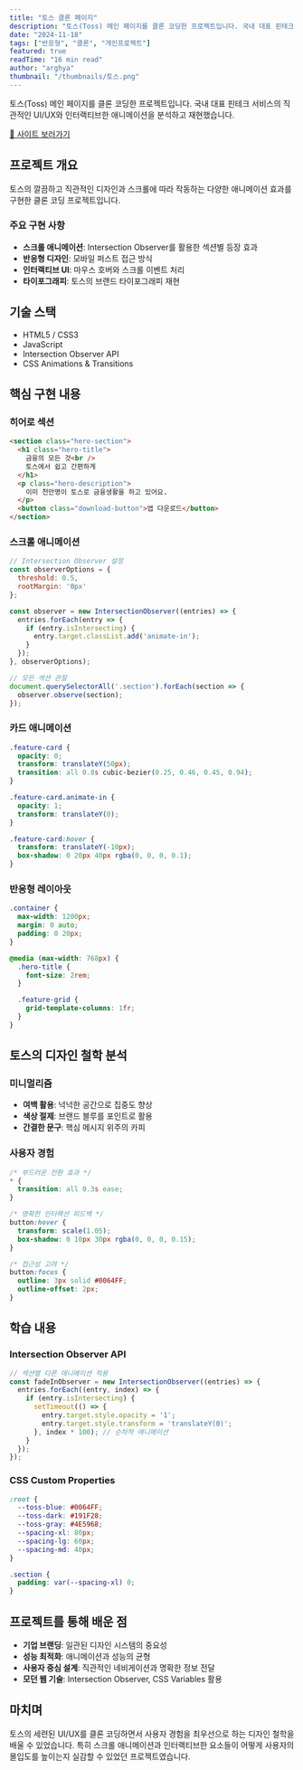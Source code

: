 ```yaml
---
title: "토스 클론 페이지"
description: "토스(Toss) 메인 페이지를 클론 코딩한 프로젝트입니다. 국내 대표 핀테크 서비스의 직관적인 UI/UX와 인터랙티브한 애니메이션을 분석하고 재현했습니다."
date: "2024-11-18"
tags: ["반응형", "클론", "개인프로젝트"]
featured: true
readTime: "16 min read"
author: "arghya"
thumbnail: "/thumbnails/토스.png"
---
```


토스(Toss) 메인 페이지를 클론 코딩한 프로젝트입니다. 국내 대표 핀테크 서비스의 직관적인 UI/UX와 인터랙티브한 애니메이션을 분석하고 재현했습니다.

<ImageViewer
  src="https://images.unsplash.com/photo-1507003211169-0a1dd7228f2d?w=900&auto=format&fit=crop&q=60"
  alt="Developer Portfolio"
  caption="Professional developer showcasing their React portfolio"
/>

<div style={{textAlign: 'center', margin: '32px 0'}}>
  <a href="https://toss-clone1.netlify.app/" target="_blank" rel="noopener noreferrer" style={{display: 'inline-block', padding: '12px 32px', background: 'linear-gradient(135deg, #3b82f6 0%, #2563eb 100%)', color: 'white', textDecoration: 'none', borderRadius: '8px', fontWeight: 600, fontSize: '16px', boxShadow: '0 4px 12px rgba(59, 130, 246, 0.3)'}}>
    🔗 사이트 보러가기
  </a>
</div>

## 프로젝트 개요

토스의 깔끔하고 직관적인 디자인과 스크롤에 따라 작동하는 다양한 애니메이션 효과를 구현한 클론 코딩 프로젝트입니다.

### 주요 구현 사항

- **스크롤 애니메이션**: Intersection Observer를 활용한 섹션별 등장 효과
- **반응형 디자인**: 모바일 퍼스트 접근 방식
- **인터랙티브 UI**: 마우스 호버와 스크롤 이벤트 처리
- **타이포그래피**: 토스의 브랜드 타이포그래피 재현

## 기술 스택

- HTML5 / CSS3
- JavaScript
- Intersection Observer API
- CSS Animations & Transitions

## 핵심 구현 내용

### 히어로 섹션

```html
<section class="hero-section">
  <h1 class="hero-title">
    금융의 모든 것<br />
    토스에서 쉽고 간편하게
  </h1>
  <p class="hero-description">
    이미 천만명이 토스로 금융생활을 하고 있어요.
  </p>
  <button class="download-button">앱 다운로드</button>
</section>
```

### 스크롤 애니메이션

```javascript
// Intersection Observer 설정
const observerOptions = {
  threshold: 0.5,
  rootMargin: '0px'
};

const observer = new IntersectionObserver((entries) => {
  entries.forEach(entry => {
    if (entry.isIntersecting) {
      entry.target.classList.add('animate-in');
    }
  });
}, observerOptions);

// 모든 섹션 관찰
document.querySelectorAll('.section').forEach(section => {
  observer.observe(section);
});
```

### 카드 애니메이션

```css
.feature-card {
  opacity: 0;
  transform: translateY(50px);
  transition: all 0.8s cubic-bezier(0.25, 0.46, 0.45, 0.94);
}

.feature-card.animate-in {
  opacity: 1;
  transform: translateY(0);
}

.feature-card:hover {
  transform: translateY(-10px);
  box-shadow: 0 20px 40px rgba(0, 0, 0, 0.1);
}
```

### 반응형 레이아웃

```css
.container {
  max-width: 1200px;
  margin: 0 auto;
  padding: 0 20px;
}

@media (max-width: 768px) {
  .hero-title {
    font-size: 2rem;
  }

  .feature-grid {
    grid-template-columns: 1fr;
  }
}
```

## 토스의 디자인 철학 분석

### 미니멀리즘

- **여백 활용**: 넉넉한 공간으로 집중도 향상
- **색상 절제**: 브랜드 블루를 포인트로 활용
- **간결한 문구**: 핵심 메시지 위주의 카피

### 사용자 경험

```css
/* 부드러운 전환 효과 */
* {
  transition: all 0.3s ease;
}

/* 명확한 인터랙션 피드백 */
button:hover {
  transform: scale(1.05);
  box-shadow: 0 10px 30px rgba(0, 0, 0, 0.15);
}

/* 접근성 고려 */
button:focus {
  outline: 3px solid #0064FF;
  outline-offset: 2px;
}
```

## 학습 내용

### Intersection Observer API

```javascript
// 섹션별 다른 애니메이션 적용
const fadeInObserver = new IntersectionObserver((entries) => {
  entries.forEach((entry, index) => {
    if (entry.isIntersecting) {
      setTimeout(() => {
        entry.target.style.opacity = '1';
        entry.target.style.transform = 'translateY(0)';
      }, index * 100); // 순차적 애니메이션
    }
  });
});
```

### CSS Custom Properties

```css
:root {
  --toss-blue: #0064FF;
  --toss-dark: #191F28;
  --toss-gray: #4E5968;
  --spacing-xl: 80px;
  --spacing-lg: 60px;
  --spacing-md: 40px;
}

.section {
  padding: var(--spacing-xl) 0;
}
```

## 프로젝트를 통해 배운 점

- **기업 브랜딩**: 일관된 디자인 시스템의 중요성
- **성능 최적화**: 애니메이션과 성능의 균형
- **사용자 중심 설계**: 직관적인 네비게이션과 명확한 정보 전달
- **모던 웹 기술**: Intersection Observer, CSS Variables 활용

## 마치며

토스의 세련된 UI/UX를 클론 코딩하면서 사용자 경험을 최우선으로 하는 디자인 철학을 배울 수 있었습니다. 특히 스크롤 애니메이션과 인터랙티브한 요소들이 어떻게 사용자의 몰입도를 높이는지 실감할 수 있었던 프로젝트였습니다.
